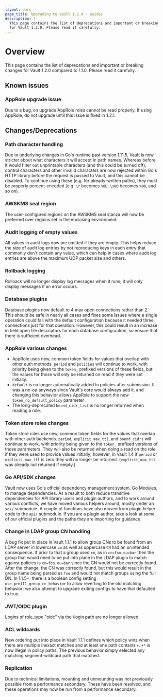 ```yaml
---
layout: docs
page_title: Upgrading to Vault 1.2.0 - Guides
description: |-
  This page contains the list of deprecations and important or breaking changes
  for Vault 1.2.0. Please read it carefully.
---
```


# Overview

This page contains the list of deprecations and important or breaking changes
for Vault 1.2.0 compared to 1.1.0. Please read it carefully.

## Known issues

### AppRole upgrade issue

Due to a bug, on upgrade AppRole roles cannot be read properly. If using AppRole, do not upgrade until this issue is fixed in 1.2.1.

## Changes/Deprecations

### Path character handling

Due to underlying changes in Go's runtime past version 1.11.5, Vault is now
stricter about what characters it will accept in path names. Whereas before it
would filter out unprintable characters (and this could be turned off), control
characters and other invalid characters are now rejected within Go's HTTP
library before the request is passed to Vault, and this cannot be disabled. To
continue using these (e.g. for already-written paths), they must be properly
percent-encoded (e.g. `\r` becomes `%0D`, `\x00` becomes `%00`, and so on).

### AWSKMS seal region

The user-configured regions on the AWSKMS seal stanza will now be preferred
over regions set in the enclosing environment.

### Audit logging of empty values

All values in audit logs now are omitted if they are empty. This helps reduce
the size of audit log entries by not reproducing keys in each entry that
commonly don't contain any value, which can help in cases where audit log
entries are above the maximum UDP packet size and others.

### Rollback logging

Rollback will no longer display log messages when it runs; it will only display
messages if an error occurs.

### Database plugins

Database plugins now default to 4 max open connections rather than 2. This
should be safe in nearly all cases and fixes some issues where a single
operation could fail with the default configuration because it needed three
connections just for that operation. However, this could result in an increase
in held open file descriptors for each database configuration, so ensure that
there is sufficient overhead.

### AppRole various changes

- AppRole uses new, common token fields for values that overlap with other auth
  methods. `period` and `policies` will continue to work, with priority being
  given to the `token_` prefixed versions of these fields, but the values for
  those will only be returned on read if they were set initially.
- `default` is no longer automatically added to policies after submission. It
  was a no-op anyways since Vault's core would always add it, and changing this
  behavior allows AppRole to support the new `token_no_default_policy`
  parameter
- The long-deprecated `bound_cidr_list` is no longer returned when reading a
  role.

### Token store roles changes

Token store roles use new, common token fields for the values that overlap with
other auth backends. `period`, `explicit_max_ttl`, and `bound_cidrs` will
continue to work, with priority being given to the `token_` prefixed versions
of those parameters. They will also be returned when doing a read on the role
if they were used to provide values initially; however, in Vault 1.4 if
`period` or `explicit_max_ttl` is zero they will no longer be returned.
(`explicit_max_ttl` was already not returned if empty.)

### Go API/SDK changes

Vault now uses Go's official dependency management system, Go Modules, to
manage dependencies. As a result to both reduce transitive dependencies for API
library users and plugin authors, and to work around various conflicts, we have
moved various helpers around, mostly under an `sdk/` submodule. A couple of
functions have also moved from plugin helper code to the `api/` submodule. If
you are a plugin author, take a look at some of our official plugins and the
paths they are importing for guidance.

### Change in LDAP group CN handling

A bug fix put in place in Vault 1.1.1 to allow group CNs to be found from an
LDAP server in lowercase `cn` as well as uppercase `CN` had an unintended
consequence. If prior to that a group used `cn`, as in `cn=foo,ou=bar` then the
group that would need to be put into place in the LDAP plugin to match against
policies is `cn=foo,ou=bar` since the CN would not be correctly found. After
the change, the CN was correctly found, but this would result in the group name
being parsed as `foo` and would not match groups using the full DN. In 1.1.5+,
there is a boolean config setting `use_pre111_group_cn_behavior` to allow
reverting to the old matching behavior; we also attempt to upgrade exiting
configs to have that defaulted to true.

### JWT/OIDC plugin

Logins of role_type "oidc" via the /login path are no longer allowed.

### ACL wildcards

New ordering put into place in Vault 1.1.1 defines which policy wins when there
are multiple inexact matches and at least one path contains `+`. `+*` is now
illegal in policy paths. The previous behavior simply selected any matching
segment-wildcard path that matched.

### Replication

Due to technical limitations, mounting and unmounting was not previously
possible from a performance secondary. These have been resolved, and these
operations may now be run from a performance secondary.
